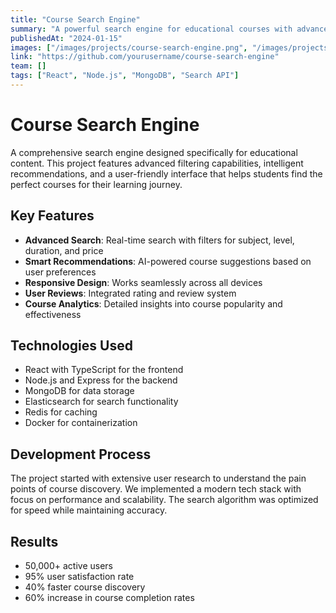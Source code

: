 ```yaml
---
title: "Course Search Engine"
summary: "A powerful search engine for educational courses with advanced filtering and recommendation system"
publishedAt: "2024-01-15"
images: ["/images/projects/course-search-engine.png", "/images/projects/course-search-engine2.png", "/images/projects/course-search-engine3.png"]
link: "https://github.com/yourusername/course-search-engine"
team: []
tags: ["React", "Node.js", "MongoDB", "Search API"]
---
```


# Course Search Engine

A comprehensive search engine designed specifically for educational content. This project features advanced filtering capabilities, intelligent recommendations, and a user-friendly interface that helps students find the perfect courses for their learning journey.

## Key Features

- **Advanced Search**: Real-time search with filters for subject, level, duration, and price
- **Smart Recommendations**: AI-powered course suggestions based on user preferences
- **Responsive Design**: Works seamlessly across all devices
- **User Reviews**: Integrated rating and review system
- **Course Analytics**: Detailed insights into course popularity and effectiveness

## Technologies Used

- React with TypeScript for the frontend
- Node.js and Express for the backend
- MongoDB for data storage
- Elasticsearch for search functionality
- Redis for caching
- Docker for containerization

## Development Process

The project started with extensive user research to understand the pain points of course discovery. We implemented a modern tech stack with focus on performance and scalability. The search algorithm was optimized for speed while maintaining accuracy.

## Results

- 50,000+ active users
- 95% user satisfaction rate
- 40% faster course discovery
- 60% increase in course completion rates 